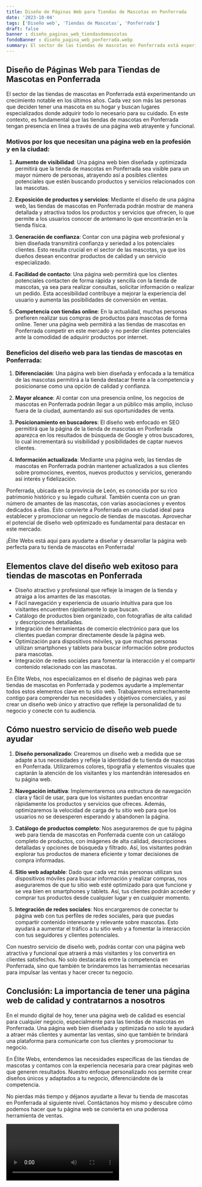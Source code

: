 ```yaml
---
title: Diseño de Páginas Web para Tiendas de Mascotas en Ponferrada
date: '2023-10-04'
tags: ['Diseño web', 'Tiendas de Mascotas', 'Ponferrada']
draft: false
banner : diseño_paginas_web_tiendasdemascotas
fondoBanner : diseño_pagina_web_ponferrada.webp
summary: El sector de las tiendas de mascotas en Ponferrada está experimentando un crecimiento notable en los últimos años. Cada vez son más las personas que deciden tener una mascota en su hogar y buscan lugares especializados donde adquirir todo lo necesario para su cuidado. En este contexto, es fundamental que las tiendas de mascotas en Ponferrada tengan presencia en línea a través de una página web atrayente y funcional.
---
```


## Diseño de Páginas Web para Tiendas de Mascotas en Ponferrada

El sector de las tiendas de mascotas en Ponferrada está experimentando un crecimiento notable en los últimos años. Cada vez son más las personas que deciden tener una mascota en su hogar y buscan lugares especializados donde adquirir todo lo necesario para su cuidado. En este contexto, es fundamental que las tiendas de mascotas en Ponferrada tengan presencia en línea a través de una página web atrayente y funcional.

### Motivos por los que necesitan una página web en la profesión y en la ciudad:

1. **Aumento de visibilidad**: Una página web bien diseñada y optimizada permitirá que la tienda de mascotas en Ponferrada sea visible para un mayor número de personas, atrayendo así a posibles clientes potenciales que estén buscando productos y servicios relacionados con las mascotas.

2. **Exposición de productos y servicios**: Mediante el diseño de una página web, las tiendas de mascotas en Ponferrada podrán mostrar de manera detallada y atractiva todos los productos y servicios que ofrecen, lo que permite a los usuarios conocer de antemano lo que encontrarán en la tienda física.

3. **Generación de confianza**: Contar con una página web profesional y bien diseñada transmitirá confianza y seriedad a los potenciales clientes. Esto resulta crucial en el sector de las mascotas, ya que los dueños desean encontrar productos de calidad y un servicio especializado.

4. **Facilidad de contacto**: Una página web permitirá que los clientes potenciales contacten de forma rápida y sencilla con la tienda de mascotas, ya sea para realizar consultas, solicitar información o realizar un pedido. Esta accesibilidad contribuye a mejorar la experiencia del usuario y aumenta las posibilidades de conversión en ventas.

5. **Competencia con tiendas online**: En la actualidad, muchas personas prefieren realizar sus compras de productos para mascotas de forma online. Tener una página web permitirá a las tiendas de mascotas en Ponferrada competir en este mercado y no perder clientes potenciales ante la comodidad de adquirir productos por internet.

### Beneficios del diseño web para las tiendas de mascotas en Ponferrada:

1. **Diferenciación**: Una página web bien diseñada y enfocada a la temática de las mascotas permitirá a la tienda destacar frente a la competencia y posicionarse como una opción de calidad y confianza.

2. **Mayor alcance**: Al contar con una presencia online, los negocios de mascotas en Ponferrada podrán llegar a un público más amplio, incluso fuera de la ciudad, aumentando así sus oportunidades de venta.

3. **Posicionamiento en buscadores**: El diseño web enfocado en SEO permitirá que la página de la tienda de mascotas en Ponferrada aparezca en los resultados de búsqueda de Google y otros buscadores, lo cual incrementará su visibilidad y posibilidades de captar nuevos clientes.

4. **Información actualizada**: Mediante una página web, las tiendas de mascotas en Ponferrada podrán mantener actualizados a sus clientes sobre promociones, eventos, nuevos productos y servicios, generando así interés y fidelización.

Ponferrada, ubicada en la provincia de León, es conocida por su rico patrimonio histórico y su legado cultural. También cuenta con un gran número de amantes de las mascotas, con varias asociaciones y eventos dedicados a ellas. Esto convierte a Ponferrada en una ciudad ideal para establecer y promocionar un negocio de tiendas de mascotas. Aprovechar el potencial de diseño web optimizado es fundamental para destacar en este mercado.

¡Élite Webs está aquí para ayudarte a diseñar y desarrollar la página web perfecta para tu tienda de mascotas en Ponferrada!

<GifSeo />

<Cta />

## Elementos clave del diseño web exitoso para tiendas de mascotas en Ponferrada

- Diseño atractivo y profesional que refleje la imagen de la tienda y atraiga a los amantes de las mascotas.
- Fácil navegación y experiencia de usuario intuitiva para que los visitantes encuentren rápidamente lo que buscan.
- Catálogo de productos bien organizado, con fotografías de alta calidad y descripciones detalladas.
- Integración de herramientas de comercio electrónico para que los clientes puedan comprar directamente desde la página web.
- Optimización para dispositivos móviles, ya que muchas personas utilizan smartphones y tablets para buscar información sobre productos para mascotas.
- Integración de redes sociales para fomentar la interacción y el compartir contenido relacionado con las mascotas.

En Élite Webs, nos especializamos en el diseño de páginas web para tiendas de mascotas en Ponferrada y podemos ayudarte a implementar todos estos elementos clave en tu sitio web. Trabajaremos estrechamente contigo para comprender tus necesidades y objetivos comerciales, y así crear un diseño web único y atractivo que refleje la personalidad de tu negocio y conecte con tu audiencia.

## Cómo nuestro servicio de diseño web puede ayudar

1. **Diseño personalizado**: Crearemos un diseño web a medida que se adapte a tus necesidades y refleje la identidad de tu tienda de mascotas en Ponferrada. Utilizaremos colores, tipografía y elementos visuales que captarán la atención de los visitantes y los mantendrán interesados en tu página web.

2. **Navegación intuitiva**: Implementaremos una estructura de navegación clara y fácil de usar, para que los visitantes puedan encontrar rápidamente los productos y servicios que ofreces. Además, optimizaremos la velocidad de carga de tu sitio web para que los usuarios no se desesperen esperando y abandonen la página.

3. **Catálogo de productos completo**: Nos aseguraremos de que tu página web para tienda de mascotas en Ponferrada cuente con un catálogo completo de productos, con imágenes de alta calidad, descripciones detalladas y opciones de búsqueda y filtrado. Así, los visitantes podrán explorar tus productos de manera eficiente y tomar decisiones de compra informadas.

4. **Sitio web adaptable**: Dado que cada vez más personas utilizan sus dispositivos móviles para buscar información y realizar compras, nos aseguraremos de que tu sitio web esté optimizado para que funcione y se vea bien en smartphones y tablets. Así, tus clientes podrán acceder y comprar tus productos desde cualquier lugar y en cualquier momento.

5. **Integración de redes sociales**: Nos encargaremos de conectar tu página web con tus perfiles de redes sociales, para que puedas compartir contenido interesante y relevante sobre mascotas. Esto ayudará a aumentar el tráfico a tu sitio web y a fomentar la interacción con tus seguidores y clientes potenciales.

Con nuestro servicio de diseño web, podrás contar con una página web atractiva y funcional que atraerá a más visitantes y los convertirá en clientes satisfechos. No solo destacarás entre la competencia en Ponferrada, sino que también te brindaremos las herramientas necesarias para impulsar las ventas y hacer crecer tu negocio.

## Conclusión: La importancia de tener una página web de calidad y contratarnos a nosotros

En el mundo digital de hoy, tener una página web de calidad es esencial para cualquier negocio, especialmente para las tiendas de mascotas en Ponferrada. Una página web bien diseñada y optimizada no solo te ayudará a atraer más clientes y aumentar las ventas, sino que también te brindará una plataforma para comunicarte con tus clientes y promocionar tu negocio.

En Élite Webs, entendemos las necesidades específicas de las tiendas de mascotas y contamos con la experiencia necesaria para crear páginas web que generen resultados. Nuestro enfoque personalizado nos permite crear diseños únicos y adaptados a tu negocio, diferenciándote de la competencia.

No pierdas más tiempo y déjanos ayudarte a llevar tu tienda de mascotas en Ponferrada al siguiente nivel. Contáctanos hoy mismo y descubre cómo podemos hacer que tu página web se convierta en una poderosa herramienta de ventas.

<Video />

<CtaBot job='Tiendas de Mascotas' city='Ponferrada'/>

<Gmaps query='Ponferrada+españa+maps' />
